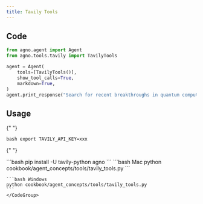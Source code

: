 ```yaml
---
title: Tavily Tools
---
```


## Code

```python cookbook/agent_concepts/tools/tavily_tools.py
from agno.agent import Agent
from agno.tools.tavily import TavilyTools

agent = Agent(
    tools=[TavilyTools()],
    show_tool_calls=True,
    markdown=True,
)
agent.print_response("Search for recent breakthroughs in quantum computing")
```

## Usage

<Steps>
  <Snippet file="create-venv-step.mdx" />

{" "}

<Step title="Set your API key">```bash export TAVILY_API_KEY=xxx ```</Step>

{" "}

<Step title="Install libraries">
  ```bash pip install -U tavily-python agno ```
</Step>

  <Step title="Run Agent">
    <CodeGroup>
    ```bash Mac
    python cookbook/agent_concepts/tools/tavily_tools.py
    ```

    ```bash Windows
    python cookbook/agent_concepts/tools/tavily_tools.py
    ```
    </CodeGroup>

  </Step>
</Steps>
